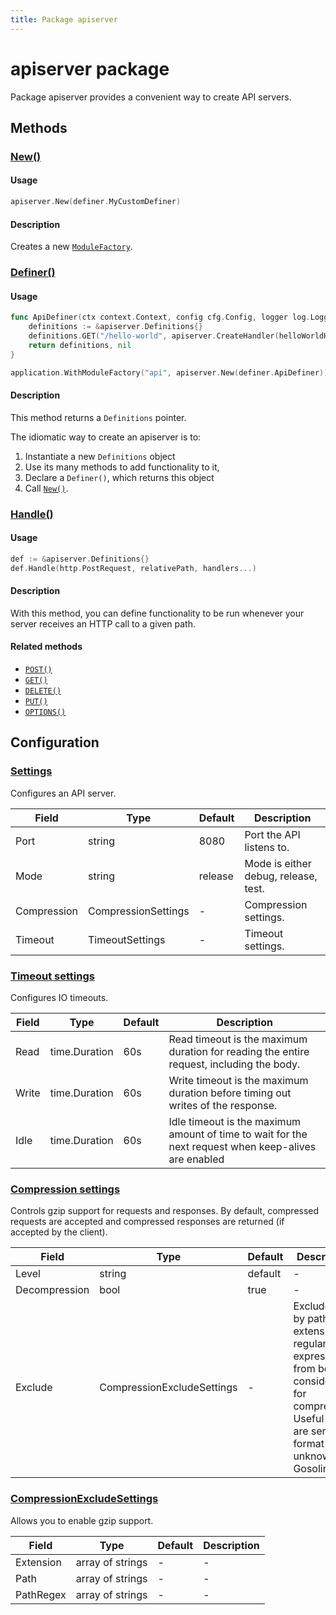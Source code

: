 ```yaml
---
title: Package apiserver
---
```


# apiserver package

Package apiserver provides a convenient way to create API servers.

## Methods

### [New()](https://github.com/justtrackio/gosoline/blob/ff4eff871415fdf1b2b0d4ae86f99a48a990778c/pkg/apiserver/server.go#L61)

#### Usage

```go
apiserver.New(definer.MyCustomDefiner)
```

#### Description

Creates a new [`ModuleFactory`](https://github.com/justtrackio/gosoline/blob/ff4eff871415fdf1b2b0d4ae86f99a48a990778c/pkg/kernel/module.go#L26).

### [Definer()](https://github.com/justtrackio/gosoline/blob/ff4eff871415fdf1b2b0d4ae86f99a48a990778c/pkg/apiserver/definition.go#L14)

#### Usage

```go
func ApiDefiner(ctx context.Context, config cfg.Config, logger log.Logger) (*apiserver.Definitions, error) {
	definitions := &apiserver.Definitions{}
	definitions.GET("/hello-world", apiserver.CreateHandler(helloWorldHandler))
	return definitions, nil
}

application.WithModuleFactory("api", apiserver.New(definer.ApiDefiner))
```

#### Description

This method returns a `Definitions` pointer. 

The idiomatic way to create an apiserver is to:

1. Instantiate a new `Definitions` object
2. Use its many methods to add functionality to it,
3. Declare a `Definer()`, which returns this object
4. Call [`New()`](#new).

### [Handle()](https://github.com/justtrackio/gosoline/blob/ff4eff871415fdf1b2b0d4ae86f99a48a990778c/pkg/apiserver/definition.go#L69)

#### Usage

```go
def := &apiserver.Definitions{}
def.Handle(http.PostRequest, relativePath, handlers...)
```

#### Description

With this method, you can define functionality to be run whenever your server receives an HTTP call to a given path.

#### Related methods

- [`POST()`](https://github.com/justtrackio/gosoline/blob/ff4eff871415fdf1b2b0d4ae86f99a48a990778c/pkg/apiserver/definition.go#L80)
- [`GET()`](https://github.com/justtrackio/gosoline/blob/ff4eff871415fdf1b2b0d4ae86f99a48a990778c/pkg/apiserver/definition.go#L84)
- [`DELETE()`](https://github.com/justtrackio/gosoline/blob/ff4eff871415fdf1b2b0d4ae86f99a48a990778c/pkg/apiserver/definition.go#L88)
- [`PUT()`](https://github.com/justtrackio/gosoline/blob/ff4eff871415fdf1b2b0d4ae86f99a48a990778c/pkg/apiserver/definition.go#L92)
- [`OPTIONS()`](https://github.com/justtrackio/gosoline/blob/ff4eff871415fdf1b2b0d4ae86f99a48a990778c/pkg/apiserver/definition.go#L96)

## Configuration

### [Settings](https://github.com/justtrackio/gosoline/blob/ff4eff871415fdf1b2b0d4ae86f99a48a990778c/pkg/apiserver/server.go#L30)

Configures an API server.

| Field | Type | Default | Description |
| --- | --- | --- | --- |
| Port | string | 8080 | Port the API listens to. |
| Mode | string | release | Mode is either debug, release, test. |
| Compression | CompressionSettings | - | Compression settings. |
| Timeout | TimeoutSettings | - | Timeout settings. |

### [Timeout settings](https://github.com/justtrackio/gosoline/blob/ff4eff871415fdf1b2b0d4ae86f99a48a990778c/pkg/apiserver/server.go#L42C6-L42C21)

Configures IO timeouts.

| Field | Type | Default | Description |
| --- | --- | --- | --- |
| Read | time.Duration | 60s | Read timeout is the maximum duration for reading the entire request, including the body. |
| Write | time.Duration | 60s | Write timeout is the maximum duration before timing out writes of the response. |
| Idle | time.Duration | 60s | Idle timeout is the maximum amount of time to wait for the next request when keep-alives are enabled |

### [Compression settings](https://github.com/justtrackio/gosoline/blob/ff4eff871415fdf1b2b0d4ae86f99a48a990778c/pkg/apiserver/compression.go#L13)

Controls gzip support for requests and responses. By default, compressed requests are accepted and compressed responses are returned (if accepted by the client).

| Field | Type | Default | Description |
| --- | --- | --- | --- |
| Level | string | default | - |
| Decompression | bool | true | - |
| Exclude | CompressionExcludeSettings | - | Exclude files by path, extension, or regular expression from being considered for compression. Useful if you are serving a format unknown to Gosoline. |

### [CompressionExcludeSettings](https://github.com/justtrackio/gosoline/blob/ff4eff871415fdf1b2b0d4ae86f99a48a990778c/pkg/apiserver/compression.go#L21) 

Allows you to enable gzip support.

| Field | Type | Default | Description |
| --- | --- | --- | --- |
| Extension | array of strings | - | - |
| Path | array of strings | - | - |
| PathRegex | array of strings | - | - |